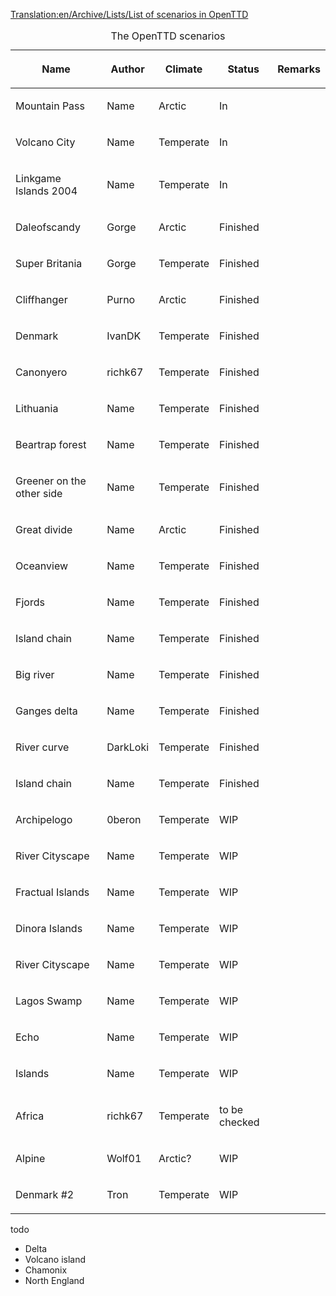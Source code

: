 [[Translation:en/Archive/Lists/List of scenarios in OpenTTD]]
{{en/Warning|This table isn't finished yet. Gimme more time :)}}

{| border="1"
|+ The OpenTTD scenarios
|-
! Name !! Author !! Climate !! Status !! Remarks
|-
|Mountain Pass || Name || Arctic
!class="checked" | In <revision> ||
|-
|Volcano City || Name || Temperate
!class="checked" | In <revision> ||
|-
|Linkgame Islands 2004 || Name || Temperate
!class="checked" | In <revision> ||
|-
|Daleofscandy || Gorge || Arctic
!class="checked2" | Finished ||
|-
|Super Britania  || Gorge || Temperate
!class="checked2" | Finished ||
|-
|Cliffhanger || Purno || Arctic
!class="checked2" | Finished ||
|-
|Denmark || IvanDK || Temperate
!class="checked2" | Finished ||
|-
|Canonyero || richk67 || Temperate
!class="checked2" | Finished ||
|-
|Lithuania || Name || Temperate
!class="checked2" | Finished ||
|-
|Beartrap forest || Name || Temperate
!class="checked2" | Finished ||
|-
|Greener on the other side || Name || Temperate
!class="checked2" | Finished ||
|-
|Great divide || Name || Arctic
!class="checked2" | Finished ||
|-
|Oceanview || Name || Temperate
!class="checked2" | Finished ||
|-
|Fjords || Name || Temperate
!class="checked2" | Finished ||
|-
|Island chain || Name || Temperate
!class="checked2" | Finished ||
|- 
|Big river || Name || Temperate
!class="checked2" | Finished ||
|-
|Ganges delta || Name || Temperate
!class="checked2" | Finished ||
|-
|River curve || DarkLoki || Temperate
!class="checked2" | Finished ||
|-
|Island chain || Name || Temperate
!class="checked2" | Finished ||
|-
|Archipelogo || 0beron || Temperate
!class="wip" | WIP ||
|-
|River Cityscape || Name || Temperate
!class="wip" | WIP ||
|-
|Fractual Islands || Name || Temperate
!class="wip" | WIP ||
|-
|Dinora Islands || Name || Temperate
!class="wip" | WIP ||
|-
|River Cityscape || Name || Temperate
!class="wip" | WIP ||
|-
|Lagos Swamp || Name || Temperate
!class="wip" | WIP ||
|-
|Echo || Name || Temperate
!class="wip" | WIP ||
|-
|Islands || Name || Temperate
!class="wip" | WIP ||
|-
|Africa || richk67 || Temperate
!class="wip" | to be checked ||
|-
|Alpine || Wolf01 || Arctic?
!class="wip" | WIP ||
|-
|Denmark #2 || Tron || Temperate
!class="wip" | WIP ||
|}

todo
*Delta 
*Volcano island
*Chamonix 
*North England